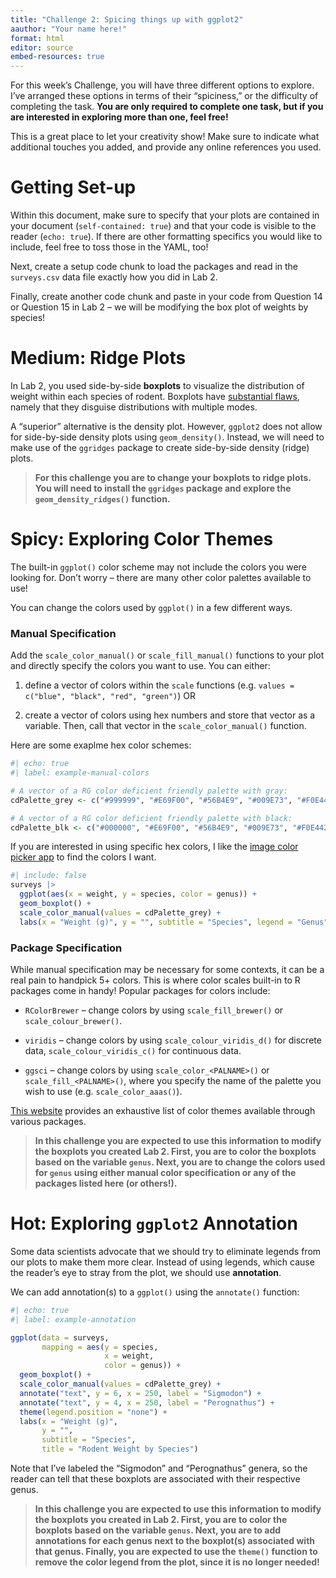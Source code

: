 ```yaml
---
title: "Challenge 2: Spicing things up with ggplot2"
aauthor: "Your name here!"
format: html
editor: source
embed-resources: true
---
```


For this week's Challenge, you will have three different options to explore.
I've arranged these options in terms of their "spiciness," or the difficulty of 
completing the task. **You are only required to complete one task, but if you are interested in exploring more than one, feel free!**

This is a great place to let your creativity show! Make sure to indicate what
additional touches you added, and provide any online references you used.

# Getting Set-up 

Within this document, make sure to specify that your plots are contained in
your document (`self-contained: true`) and that your code is visible to the reader (`echo: true`). If there are other formatting specifics
you would like to include, feel free to toss those in the YAML, too!

Next, create a setup code chunk to load the packages and read in the
`surveys.csv` data file exactly how you did in Lab 2.

Finally, create another code chunk and paste in your code from Question 14 or Question 15 in Lab 2 -- we will be modifying the box plot of weights by species!

# Medium: Ridge Plots

In Lab 2, you used side-by-side **boxplots** to visualize the distribution of 
weight within each species of rodent. Boxplots have [substantial flaws](https://www.data-to-viz.com/caveat/boxplot.html), namely that they
disguise distributions with multiple modes.

A "superior" alternative is the density plot. However, `ggplot2` does not allow
for side-by-side density plots using `geom_density()`. Instead, we will need to
make use of the `ggridges` package to create side-by-side density (ridge) plots.

> **For this challenge you are to change your boxplots to ridge plots. You will need to install the `ggridges` package and explore the `geom_density_ridges()` function.**

# Spicy: Exploring Color Themes

The built-in `ggplot()` color scheme may not include the colors you were looking
for. Don't worry -- there are many other color palettes available to use!

You can change the colors used by `ggplot()` in a few different ways.

### Manual Specification

Add the `scale_color_manual()` or `scale_fill_manual()` functions to your plot
and directly specify the colors you want to use. You can either:

1.  define a vector of colors within the `scale` functions (e.g.
`values = c("blue", "black", "red", "green")`) OR

2.  create a vector of colors using hex numbers and store that vector as a
variable. Then, call that vector in the `scale_color_manual()` function.

Here are some exaplme hex color schemes:

```r
#| echo: true
#| label: example-manual-colors

# A vector of a RG color deficient friendly palette with gray:
cdPalette_grey <- c("#999999", "#E69F00", "#56B4E9", "#009E73", "#F0E442", "#0072B2", "#D55E00", "#CC79A7")

# A vector of a RG color deficient friendly palette with black:
cdPalette_blk <- c("#000000", "#E69F00", "#56B4E9", "#009E73", "#F0E442", "#0072B2", "#D55E00", "#CC79A7")
```

::: callout-note
If you are interested in using specific hex colors, I like the [image color picker app](https://imagecolorpicker.com/en) to find the colors I want. 
:::

```r
#| include: false
surveys |> 
  ggplot(aes(x = weight, y = species, color = genus)) +
  geom_boxplot() +
  scale_color_manual(values = cdPalette_grey) +
  labs(x = "Weight (g)", y = "", subtitle = "Species", legend = "Genus")
```

### Package Specification

While manual specification may be necessary for some contexts, it can be a 
real pain to handpick 5+ colors. This is where color scales built-in to R
packages come in handy! Popular packages for colors include:

-   `RColorBrewer` -- change colors by using `scale_fill_brewer()` or `scale_colour_brewer()`.

-   `viridis` -- change colors by using `scale_colour_viridis_d()` for discrete
data, `scale_colour_viridis_c()` for continuous data.

-   `ggsci` -- change colors by using `scale_color_<PALNAME>()` or
`scale_fill_<PALNAME>()`, where you specify the name of the palette you wish to
use (e.g. `scale_color_aaas()`).

::: callout-note
[This website](https://github.com/EmilHvitfeldt/r-color-palettes) provides an exhaustive list of color themes available through various packages.
:::

> **In this challenge you are expected to use this information to modify the boxplots you created Lab 2. First, you are to color the boxplots based on the variable `genus`. Next, you are to change the colors used for `genus` using either manual color specification or any of the packages listed here (or others!).**

# Hot: Exploring `ggplot2` Annotation

Some data scientists advocate that we should try to eliminate legends from our
plots to make them more clear. Instead of using legends, which cause the 
reader's eye to stray from the plot, we should use **annotation**.

We can add annotation(s) to a `ggplot()` using the `annotate()` function:

```r
#| echo: true
#| label: example-annotation

ggplot(data = surveys, 
       mapping = aes(y = species,
                     x = weight,
                     color = genus)) +
  geom_boxplot() +
  scale_color_manual(values = cdPalette_grey) + 
  annotate("text", y = 6, x = 250, label = "Sigmodon") +
  annotate("text", y = 4, x = 250, label = "Perognathus") +
  theme(legend.position = "none") +
  labs(x = "Weight (g)",
       y = "",
       subtitle = "Species",
       title = "Rodent Weight by Species")
```

Note that I've labeled the "Sigmodon" and "Perognathus" genera, so the reader
can tell that these boxplots are associated with their respective genus.

> **In this challenge you are expected to use this information to modify the boxplots you created in Lab 2. First, you are to color the boxplots based on the variable `genus`. Next, you are to add annotations for each genus next to the boxplot(s) associated with that genus. Finally, you are expected to use the `theme()` function to remove the color legend from the plot, since it is no longer needed!**
